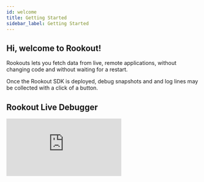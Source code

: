 ```yaml
---
id: welcome
title: Getting Started
sidebar_label: Getting Started
---
```

## Hi, welcome to Rookout!



Rookouts lets you fetch data from live, remote applications, without changing code and without waiting for a restart.

Once the Rookout SDK is deployed, debug snapshots and and log lines may be collected with a click of a button.

## Rookout Live Debugger

<iframe width={560} height={315} src="https://www.youtube.com/embed/3U99qdYKNmw" title="YouTube video player" frameBorder="0" allow="accelerometer; autoplay; clipboard-write; encrypted-media; gyroscope; picture-in-picture" allowFullScreen={true} />

Rookout Live Debugger provides a debugger-like production-grade tool for applications running in a wide variety of technologies and deployments.

Use Non-Breaking Breakpoints to instantly see the full state of your app, including variable values, stack traces, and more.

## Rookout Live Logger

<iframe width={560} height={315} src="https://www.youtube.com/embed/YvbfaNbEQo4" title="YouTube video player" frameBorder="0" allow="accelerometer; autoplay; clipboard-write; encrypted-media; gyroscope; picture-in-picture" allowFullScreen={true} />

Rookout Live Logger provides a live-tail-like experience, letting you increase log verbosity immediately and safely.

Use advanced, context based filters to switch on hidden Debug or Trace log lines and quickly get to the root cause of an issue.

## Integrate with your version control

When working on a remote environment, it's imperative to know exactly what source code it's executing.

Rookout integrates with your source-control provider to fetch you the correct source code for each and every environment (see our [source code security page](https://www.rookout.com/security/source-code-security) for more info).

## Integrate with your observability tools

When investigating application issues, existing observability tools such as logging, tracing and error tracking, are an important source of information.

Rookout integrates with those services to show you the corresponding transaction identifiers.

Rookout even empowers you to add logs, metrics, and alerts to running applications on the fly, seeing them side-by-side with traditional logs and metrics.

## Key features

1.  Debug multiple applications simultaneously.
2.  Conditional breakpoints for pinpoint collection.
3.  Profiling capabilities.
4.  Version control integration.
5.  OpenTracing integration.
6.  Create new logs, metrics and alerts.
7.  Negligible performance overhead with strict controls.
8.  Enterprise grade [security](https://www.rookout.com/security).

## How does it work?

Rookout's SDKs and agents use bytecode-manipulation (and similar techniques) to instantly add the instructions for data collection to the application's code as soon as you add a non-breaking breakpoint.

## What's next?

-   Sign up to [Rookout](https://app.rookout.com) and [deploy](setup-intro.md) on your first application.
-   Find your specific deployment in our [Deployment Examples](deployment-examples.md).
-   Checkout the [Rookout workshop](https://github.com/Rookout/rookout-training) on GitHub.
-   Reach out to us if anything is unclear: <SupportEmail/>.
